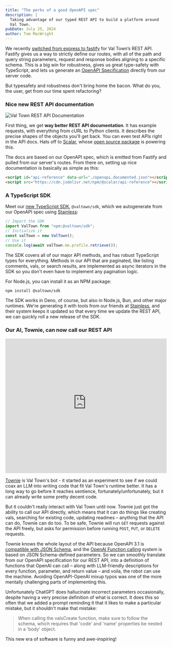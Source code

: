 ```yaml
---
title: "The perks of a good OpenAPI spec"
description: |
  Taking advantage of our typed REST API to build a platform around
  Val Town.
pubDate: July 25, 2024
author: Tom MacWright
---
```


We recently [switched from express to fastify][last_post]
for Val Town’s REST API. Fastify gives us a way to strictly
define our routes, with all of the path and query string parameters,
request and response bodies aligning to a specific schema. This is a big
win for robustness, gives us great type-safety with TypeScript, and lets us
generate an [OpenAPI Specification][openapi] directly from our server code.

But typesafety and robustness don't bring home the bacon. What do you,
the user, get from our time spent refactoring?

### Nice new REST API documentation

![Val Town REST API Documentation](./openapi/docs.png)

First thing, we get **way better REST API documentation**. It has example
requests, with everything from cURL to Python clients. It describes the precise
shapes of the objects you'll get back. You can even test APIs right in
the API docs. Hats off to [Scalar](https://scalar.com), whose
[open source package](https://github.com/scalar/scalar) is powering this.

The docs are based on our OpenAPI spec, which is emitted from Fastify and
pulled from our server's routes. From there on, setting up nice documentation
is basically as simple as this:

```html
<script id="api-reference" data-url="./openapi.documented.json"></script>
<script src="https://cdn.jsdelivr.net/npm/@scalar/api-reference"></script>
```

### A TypeScript SDK

Meet our [new TypeScript SDK](https://github.com/val-town/sdk),
`@valtown/sdk`, which we autogenerate from our OpenAPI spec using
[Stainless](https://www.stainlessapi.com/):

```ts title="example.ts"
// Import the SDK
import ValTown from "npm:@valtown/sdk";
// Initialize it
const valTown = new ValTown();
// Use it
console.log(await valTown.me.profile.retrieve());
```

The SDK covers all of our major API methods, and has robust TypeScript
types for everything. Methods in our API that are paginated, like listing
comments, vals, or search results, are implemented as async iterators
in the SDK so you don't even have to implement any pagination logic.

For Node.js, you can install it as an NPM package:

```bash
npm install @valtown/sdk
```

The SDK works in Deno, of course, but also in Node.js, Bun, and other major
runtimes. We're generating it with tools from our friends at [Stainless](https://www.stainlessapi.com/), and their system keeps it updated
so that every time we update the REST API, we can quickly roll a new release
of the SDK.

### Our AI, Townie, can now call our REST API

<iframe
  width="100%"
  height="420"
  src="https://www.youtube-nocookie.com/embed/clj1prZunW0?si=O7l6qvW8B2OB79NT"
  title="YouTube video player"
  frameborder="0"
  allow="accelerometer; autoplay; clipboard-write; encrypted-media; gyroscope; picture-in-picture; web-share"
  referrerpolicy="strict-origin-when-cross-origin"
  allowfullscreen
></iframe>

[Townie](https://www.val.town/townie) is Val Town's bot - it started as an
experiment to see if we could coax an LLM into writing code that fit
Val Town's runtime better. It has a long way to go before it reaches
sentience, fortunately/unfortunately, but it can already write some pretty
decent code.

But it couldn't really interact with Val Town until now. Townie just got
the ability to call our API directly, which means that it can do things like
creating vals, searching for existing code, updating readmes – anything
that the API can do, Townie can do too.
To be safe, Townie will run `GET` requests against the API freely, but asks
for permission before running `POST`, `PUT`, or `DELETE` requests.

Townie knows the whole layout of the API because OpenAPI 3.1 is
[compatible with JSON Schema][oa31], and
the [OpenAI Function calling][calling]
system is based on JSON Schema-defined parameters. So we can smoothly
translate from our OpenAPI specification for our REST API, into a definition
of functions that OpenAI can call – along with LLM-friendly descriptions
for every function, parameter, and return value – and voila, the robot
can use the machine.
Avoiding OpenAPI-OpenAI mixup typos was one of the more
mentally challenging parts of implementing this.

Unfortunately ChatGPT does hallucinate incorrect parameters
occasionally, despite having a very precise definition of what is correct.
It does this so often that we added a prompt reminding it that it likes
to make a particular mistake, but it shouldn't make that mistake:

> When calling the valsCreate function, make sure to follow the schema,
> which requires that 'code' and 'name' properties be nested in a 'body' object.

This new era of software is funny and awe-inspiring!

[last_post]: https://blog.val.town/blog/fastify/
[openapi]: https://en.wikipedia.org/wiki/OpenAPI_Specification
[oa31]: https://www.openapis.org/blog/2021/02/18/openapi-specification-3-1-released
[calling]: https://platform.openai.com/docs/guides/function-calling
